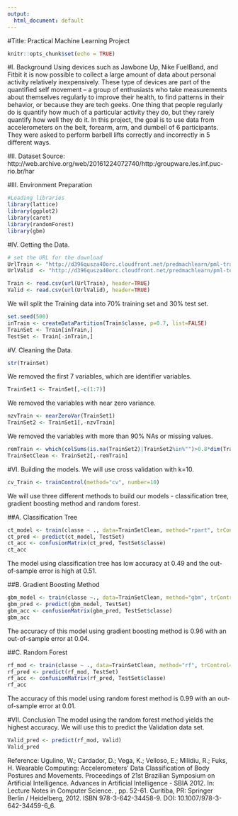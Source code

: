 ```yaml
---
output:
  html_document: default
---
```

#Title:  Practical Machine Learning Project
```r
knitr::opts_chunk$set(echo = TRUE)
```
#I. Background
Using devices such as Jawbone Up, Nike FuelBand, and Fitbit it is now possible to collect a large amount of data about personal activity relatively inexpensively. These type of devices are part of the quantified self movement – a group of enthusiasts who take measurements about themselves regularly to improve their health, to find patterns in their behavior, or because they are tech geeks. One thing that people regularly do is quantify how much of a particular activity they do, but they rarely quantify how well they do it. In this project, the goal is to use data from accelerometers on the belt, forearm, arm, and dumbell of 6 participants. They were asked to perform barbell lifts correctly and incorrectly in 5 different ways. 

#II. Dataset
Source:  http://web.archive.org/web/20161224072740/http:/groupware.les.inf.puc-rio.br/har

#III.  Environment Preparation
```r
#Loading libraries
library(lattice)
library(ggplot2)
library(caret)
library(randomForest)
library(gbm)
```

#IV.  Getting the Data.
```r
# set the URL for the download
UrlTrain <- "http://d396qusza40orc.cloudfront.net/predmachlearn/pml-training.csv"
UrlValid  <- "http://d396qusza40orc.cloudfront.net/predmachlearn/pml-testing.csv"

Train <- read.csv(url(UrlTrain), header=TRUE)
Valid <- read.csv(url(UrlValid), header=TRUE)
```
We will split the Training data into 70% training set and 30% test set.
```r
set.seed(500)
inTrain <- createDataPartition(Train$classe, p=0.7, list=FALSE)
TrainSet <- Train[inTrain,]
TestSet <- Train[-inTrain,]
```

#V.  Cleaning the Data.
```r
str(TrainSet)
```
We removed the first 7 variables, which are identifier variables.
```r
TrainSet1 <- TrainSet[,-c(1:7)]
```
We removed the variables with near zero variance.
```r
nzvTrain <- nearZeroVar(TrainSet1)
TrainSet2 <- TrainSet1[,-nzvTrain]
```
We removed the variables with more than 90% NAs or missing values.
```r
remTrain <- which(colSums(is.na(TrainSet2)|TrainSet2%in%"")>0.8*dim(TrainSet2)[1])
TrainSetClean <- TrainSet2[,-remTrain] 
```

#VI.  Building the models.
We will use cross validation with k=10.  
```r
cv_Train <- trainControl(method="cv", number=10)
```

We will use three different methods to build our models - classification tree, gradient boosting method and random forest.

##A.  Classification Tree
```r
ct_model <- train(classe ~ ., data=TrainSetClean, method="rpart", trControl=cv_Train)
ct_pred <- predict(ct_model, TestSet)
ct_acc <- confusionMatrix(ct_pred, TestSet$classe)
ct_acc
```
The model using classification tree has low accuracy at 0.49 and the out-of-sample error is high at 0.51.

##B.  Gradient Boosting Method
```r
gbm_model <- train(classe ~., data=TrainSetClean, method="gbm", trControl=cv_Train, verbose=FALSE)
gbm_pred <- predict(gbm_model, TestSet)
gbm_acc <- confusionMatrix(gbm_pred, TestSet$classe)
gbm_acc
```
The accuracy of this model using gradient boosting method is 0.96 with an out-of-sample error at 0.04.

##C.  Random Forest
```r
rf_mod <- train(classe ~ ., data=TrainSetClean, method="rf", trControl=cv_Train, verbose=FALSE)
rf_pred <- predict(rf_mod, TestSet)
rf_acc <- confusionMatrix(rf_pred, TestSet$classe)
rf_acc
```
The accuracy of this model using random forest method is 0.99 with an out-of-sample error at 0.01.

#VII.  Conclusion
The model using the random forest method yields the highest accuracy.  We will use this to predict the Validation data set.
```r
Valid_pred <- predict(rf_mod, Valid)
Valid_pred
```


Reference:
Ugulino, W.; Cardador, D.; Vega, K.; Velloso, E.; Milidiu, R.; Fuks, H. Wearable Computing: Accelerometers' Data Classification of Body Postures and Movements. Proceedings of 21st Brazilian Symposium on Artificial Intelligence. Advances in Artificial Intelligence - SBIA 2012. In: Lecture Notes in Computer Science. , pp. 52-61. Curitiba, PR: Springer Berlin / Heidelberg, 2012. ISBN 978-3-642-34458-9. DOI: 10.1007/978-3-642-34459-6_6.